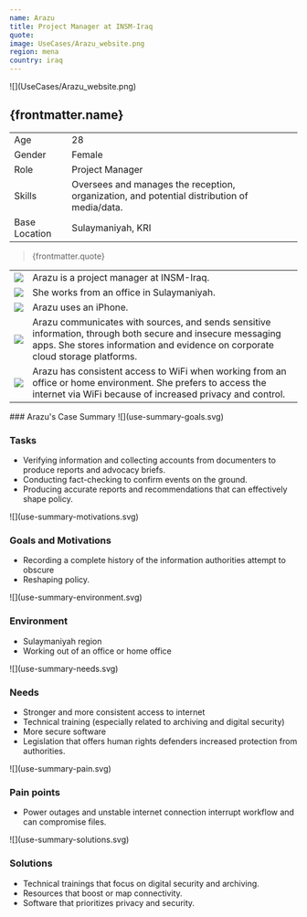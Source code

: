 ```yaml
---
name: Arazu
title: Project Manager at INSM-Iraq
quote:
image: UseCases/Arazu_website.png
region: mena
country: iraq
---
```



<ProfileSection>
![](UseCases/Arazu_website.png)

## **{frontmatter.name}**

|               |                                                                                             |
| ------------- | ------------------------------------------------------------------------------------------- |
| Age           | 28                                                                                          |
| Gender        | Female                                                                                      |
| Role          | Project Manager                                                                             |
| Skills        | Oversees and manages the reception, organization, and potential distribution of media/data. |
| Base Location | Sulaymaniyah, KRI                                                                           |

> {frontmatter.quote}

|                    |                                                                                                                                                                                              |
| ------------------ | -------------------------------------------------------------------------------------------------------------------------------------------------------------------------------------------- |
| ![](checkmark.svg) | Arazu is a project manager at INSM-Iraq.                                                                                                                                                     |
| ![](folder.svg)    | She works from an office in Sulaymaniyah.                                                                                                                                                    |
| ![](play.svg)      | Arazu uses an iPhone.                                                                                                                                                                        |
| ![](website.svg)   | Arazu communicates with sources, and sends sensitive information, through both secure and insecure messaging apps. She stores information and evidence on corporate cloud storage platforms. |
| ![](squares.svg)   | Arazu has consistent access to WiFi when working from an office or home environment. She prefers to access the internet via WiFi because of increased privacy and control.                   |

</ProfileSection>
<AchievementsSection>
    ### Arazu's Case Summary

<AchievementItem>
![](use-summary-goals.svg)

### Tasks

- Verifying information and collecting accounts from documenters to produce reports and advocacy briefs.
- Conducting fact-checking to confirm events on the ground.
- Producing accurate reports and recommendations that can effectively shape policy.

</AchievementItem>
<AchievementItem>
![](use-summary-motivations.svg)

### Goals and Motivations

- Recording a complete history of the information authorities attempt to obscure
- Reshaping policy.

</AchievementItem>
<AchievementItem>
![](use-summary-environment.svg)

### Environment

- Sulaymaniyah region
- Working out of an office or home office

</AchievementItem>
<AchievementItem>
![](use-summary-needs.svg)

### Needs

- Stronger and more consistent access to internet
- Technical training (especially related to archiving and digital security)
- More secure software
- Legislation that offers human rights defenders increased protection from authorities.

</AchievementItem>
<AchievementItem>
![](use-summary-pain.svg)

### Pain points

- Power outages and unstable internet connection interrupt workflow and can compromise files.

</AchievementItem>
<AchievementItem>
![](use-summary-solutions.svg)

### Solutions

- Technical trainings that focus on digital security and archiving.
- Resources that boost or map connectivity.
- Software that prioritizes privacy and security.

</AchievementItem>
</AchievementsSection>
